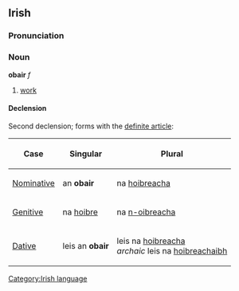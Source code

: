 ==Irish==
===Pronunciation===
{{IPA|[ˈobər&#690;]}}
===Noun===
'''obair''' ''f''
#[[work]]
====Declension====
Second declension; forms with the [[definite article]]:
{|{{prettytable100}}
!Case
!Singular
!Plural
|-
| [[Nominative]]
| an '''obair'''
| na [[oibreacha|hoibreacha]]
|-
| [[Genitive]]
| na [[oibre|hoibre]]
| na [[oibreacha|n-oibreacha]]
|-
| [[Dative]]
| leis an '''obair'''
| leis na [[oibreacha|hoibreacha]]<br>''archaic'' leis na [[oibreachaibh|hoibreachaibh]]
|}

[[Category:Irish language]]